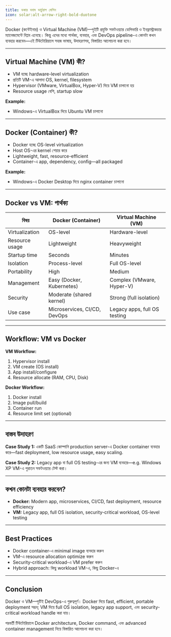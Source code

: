 ```yaml
---
title: ডকার বনাম ভার্চুয়াল মেশিন
icon: solar:alt-arrow-right-bold-duotone
---
```


Docker (কন্টেইনার) ও Virtual Machine (VM)—দুইটি প্রযুক্তি সফটওয়্যার ডেলিভারি ও ইনফ্রাস্ট্রাকচার ম্যানেজমেন্টে বিপ্লব এনেছে। কিন্তু এদের মধ্যে পার্থক্য, ব্যবহার, এবং DevOps pipeline-এ কোনটা কখন ব্যবহার করবেন—এই টিউটোরিয়ালে সহজ ভাষায়, উদাহরণসহ, বিস্তারিত আলোচনা করা হবে।

---

## Virtual Machine (VM) কী?

- VM হচ্ছে hardware-level virtualization
- প্রতিটি VM-এ আলাদা OS, kernel, filesystem
- Hypervisor (VMware, VirtualBox, Hyper-V) দিয়ে VM চালানো হয়
- Resource usage বেশি, startup slow

**Example:**
- Windows-এ VirtualBox দিয়ে Ubuntu VM চালানো

---

## Docker (Container) কী?

- Docker হচ্ছে OS-level virtualization
- Host OS-এর kernel শেয়ার করে
- Lightweight, fast, resource-efficient
- Container-এ app, dependency, config—all packaged

**Example:**
- Windows-এ Docker Desktop দিয়ে nginx container চালানো

---

## Docker vs VM: পার্থক্য

| বিষয়           | Docker (Container)               | Virtual Machine (VM)           |
|----------------|----------------------------------|-------------------------------|
| Virtualization | OS-level                         | Hardware-level                |
| Resource usage | Lightweight                      | Heavyweight                   |
| Startup time   | Seconds                          | Minutes                       |
| Isolation      | Process-level                    | Full OS-level                 |
| Portability    | High                             | Medium                        |
| Management     | Easy (Docker, Kubernetes)        | Complex (VMware, Hyper-V)     |
| Security       | Moderate (shared kernel)         | Strong (full isolation)       |
| Use case       | Microservices, CI/CD, DevOps     | Legacy apps, full OS testing  |

---

## Workflow: VM vs Docker

**VM Workflow:**
1. Hypervisor install
2. VM create (OS install)
3. App install/configure
4. Resource allocate (RAM, CPU, Disk)

**Docker Workflow:**
1. Docker install
2. Image pull/build
3. Container run
4. Resource limit set (optional)

---

## বাস্তব উদাহরণ

**Case Study 1:**
একটি SaaS কোম্পানি production server-এ Docker container ব্যবহার করে—fast deployment, low resource usage, easy scaling.

**Case Study 2:**
Legacy app বা full OS testing-এর জন্য VM ব্যবহার—e.g. Windows XP VM-এ পুরাতন সফটওয়্যার টেস্ট করা।

---

## কখন কোনটা ব্যবহার করবেন?

- **Docker:** Modern app, microservices, CI/CD, fast deployment, resource efficiency
- **VM:** Legacy app, full OS isolation, security-critical workload, OS-level testing

---

## Best Practices

- Docker container-এ minimal image ব্যবহার করুন
- VM-এ resource allocation optimize করুন
- Security-critical workload-এ VM prefer করুন
- Hybrid approach: কিছু workload VM-এ, কিছু Docker-এ

---

## Conclusion

Docker ও VM—দুটিই DevOps-এ গুরুত্বপূর্ণ। Docker দিয়ে fast, efficient, portable deployment সম্ভব; VM দিয়ে full OS isolation, legacy app support, এবং security-critical workload handle করা যায়।

পরবর্তী টিউটোরিয়ালে Docker architecture, Docker command, এবং advanced container management নিয়ে বিস্তারিত আলোচনা করা হবে।
